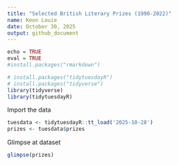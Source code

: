 ```yaml
---
title: "Selected British Literary Prizes (1990-2022)"
name: Keon Louie
date: October 30, 2025
output: github_document
---
```


```r
echo = TRUE
eval = TRUE
#install.packages("rmarkdown")

# install.packages("tidytuesdayR")
# install.packages("tidyverse")
library(tidyverse)
library(tidytuesdayR)
```

Import the data

```r
tuesdata <- tidytuesdayR::tt_load('2025-10-28')
prizes <- tuesdata$prizes
```

Glimpse at dataset

```r
glimpse(prizes)
```
